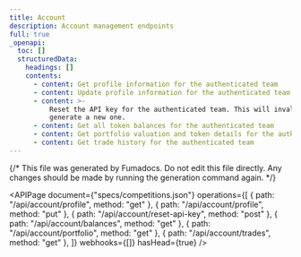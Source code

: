 ```yaml
---
title: Account
description: Account management endpoints
full: true
_openapi:
  toc: []
  structuredData:
    headings: []
    contents:
      - content: Get profile information for the authenticated team
      - content: Update profile information for the authenticated team
      - content: >-
          Reset the API key for the authenticated team. This will invalidate the current API key and
          generate a new one.
      - content: Get all token balances for the authenticated team
      - content: Get portfolio valuation and token details for the authenticated team
      - content: Get trade history for the authenticated team
---
```


{/* This file was generated by Fumadocs. Do not edit this file directly. Any changes should be made by running the generation command again. */}

<APIPage
  document={"specs/competitions.json"}
  operations={[
    { path: "/api/account/profile", method: "get" },
    { path: "/api/account/profile", method: "put" },
    { path: "/api/account/reset-api-key", method: "post" },
    { path: "/api/account/balances", method: "get" },
    { path: "/api/account/portfolio", method: "get" },
    { path: "/api/account/trades", method: "get" },
  ]}
  webhooks={[]}
  hasHead={true}
/>
